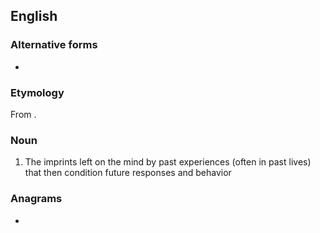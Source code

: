 ==English==

===Alternative forms===
* {{l|en|samskara}}

===Etymology===
From {{etyl|sa|en}} {{m|sa|संस्कार||impression}}.

===Noun===
{{wikipedia}}
{{en-noun}}

# {{lb|en|Hinduism}} The imprints left on the mind by past experiences (often in past lives) that then condition future responses and behavior

===Anagrams===
* {{anagrams|en|Arkansas}}